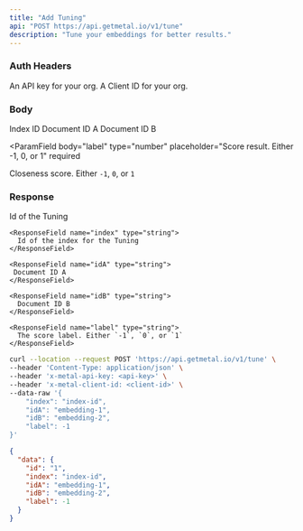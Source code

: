 ```yaml
---
title: "Add Tuning"
api: "POST https://api.getmetal.io/v1/tune"
description: "Tune your embeddings for better results."
---
```


### Auth Headers

<ParamField required header="x-metal-api-key" type="string">
  An API key for your org.
</ParamField>

<ParamField required header="x-metal-client-id" type="string">
  A Client ID for your org.
</ParamField>

### Body

<ParamField body="index" type="string" placeholder="Index ID" required>
  Index ID
</ParamField>

<ParamField body="idA" type="string" placeholder="Embedding ID A" required>
  Document ID A
</ParamField>

<ParamField body="idB" type="string" placeholder="Embedding ID B" required>
  Document ID B
</ParamField>

<ParamField
  body="label"
  type="number"
  placeholder="Score result. Either -1, 0, or 1"
  required
>
  Closeness score. Either `-1`, `0`, or `1`
</ParamField>

### Response

<ResponseField name="data" type="Tuning Object">
  <Expandable title="properties">
    <ResponseField name="id" type="string">
      Id of the Tuning
    </ResponseField>

    <ResponseField name="index" type="string">
      Id of the index for the Tuning
    </ResponseField>

    <ResponseField name="idA" type="string">
     Document ID A
    </ResponseField>

    <ResponseField name="idB" type="string">
      Document ID B
    </ResponseField>

    <ResponseField name="label" type="string">
      The score label. Either `-1`, `0`, or `1`
    </ResponseField>

  </Expandable>
</ResponseField>

<RequestExample>

```bash Example Request
curl --location --request POST 'https://api.getmetal.io/v1/tune' \
--header 'Content-Type: application/json' \
--header 'x-metal-api-key: <api-key>' \
--header 'x-metal-client-id: <client-id>' \
--data-raw '{
    "index": "index-id",
    "idA": "embedding-1",
    "idB": "embedding-2",
    "label": -1
}'
```

</RequestExample>

<ResponseExample>

```json Response
{
  "data": {
    "id": "1",
    "index": "index-id",
    "idA": "embedding-1",
    "idB": "embedding-2",
    "label": -1
  }
}
```

</ResponseExample>
